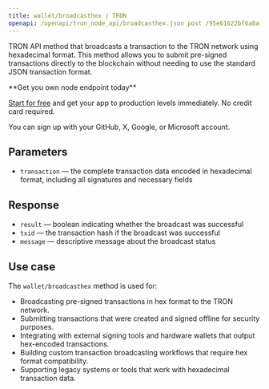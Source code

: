 ---
title: wallet/broadcasthex | TRON
openapi: /openapi/tron_node_api/broadcasthex.json post /95e61622bf6a8af293978377718e3b77/wallet/broadcasthex
---

TRON API method that broadcasts a transaction to the TRON network using hexadecimal format. This method allows you to submit pre-signed transactions directly to the blockchain without needing to use the standard JSON transaction format.

<Check>
**Get you own node endpoint today**

[Start for free](https://console.chainstack.com/) and get your app to production levels immediately. No credit card required.

You can sign up with your GitHub, X, Google, or Microsoft account.
</Check>

## Parameters

* `transaction` — the complete transaction data encoded in hexadecimal format, including all signatures and necessary fields

## Response

* `result` — boolean indicating whether the broadcast was successful
* `txid` — the transaction hash if the broadcast was successful
* `message` — descriptive message about the broadcast status

## Use case

The `wallet/broadcasthex` method is used for:

* Broadcasting pre-signed transactions in hex format to the TRON network.
* Submitting transactions that were created and signed offline for security purposes.
* Integrating with external signing tools and hardware wallets that output hex-encoded transactions.
* Building custom transaction broadcasting workflows that require hex format compatibility.
* Supporting legacy systems or tools that work with hexadecimal transaction data.